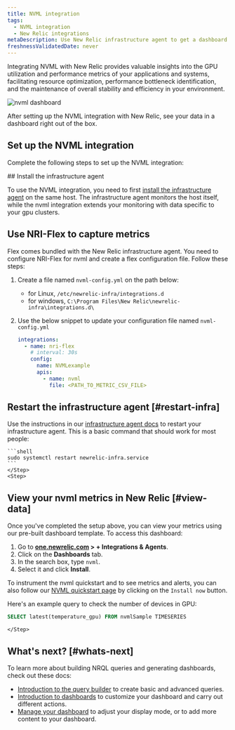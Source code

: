 ```yaml
---
title: NVML integration
tags:
  - NVML integration
  - New Relic integrations
metaDescription: Use New Relic infrastructure agent to get a dashboard with nvml metrics.
freshnessValidatedDate: never
---
```



Integrating NVML with New Relic provides valuable insights into the GPU utilization and performance metrics of your applications and systems, facilitating resource optimization, performance bottleneck identification, and the maintenance of overall stability and efficiency in your environment.

<img
    title="NVML dashboard"
    alt="nvml dashboard"
    src={infrastructureNVMLDashboard}
/>

<figcaption>
After setting up the NVML integration with New Relic, see your data in a dashboard right out of the box. 
</figcaption>

## Set up the NVML integration

Complete the following steps to set up the NVML integration:

<Steps>
    <Step>
## Install the infrastructure agent

To use the NVML integration, you need to first [install the infrastructure agent](/docs/infrastructure/install-infrastructure-agent/get-started/install-infrastructure-agent-new-relic/) on the same host. The infrastructure agent monitors the host itself, while the nvml integration extends your monitoring with data specific to your gpu clusters.
    </Step>
    <Step>
## Use NRI-Flex to capture metrics

Flex comes bundled with the New Relic infrastructure agent. You need to configure NRI-Flex for nvml and create a flex configuration file. Follow these steps:

1. Create a file named `nvml-config.yml` on the path below:
    * for Linux, `/etc/newrelic-infra/integrations.d`
    * for windows, `C:\Program Files\New Relic\newrelic-infra\integrations.d\`
2. Use the below snippet to update your configuration file named `nvml-config.yml`

    ```yml
    integrations:
      - name: nri-flex
        # interval: 30s
        config:
          name: NVMLexample
          apis:
            - name: nvml
              file: <PATH_TO_METRIC_CSV_FILE>
    ```
    </Step>
    <Step>
## Restart the infrastructure agent [#restart-infra]

Use the instructions in our [infrastructure agent docs](/docs/infrastructure/install-infrastructure-agent/manage-your-agent/start-stop-restart-infrastructure-agent/) to restart your infrastructure agent. This is a basic command that should work for most people:

    ```shell
    sudo systemctl restart newrelic-infra.service
    ```
    </Step>
    <Step>

## View your nvml metrics in New Relic [#view-data]

Once you've completed the setup above, you can view your metrics using our pre-built dashboard template. To access this dashboard:

1. Go to **[one.newrelic.com](https://one.newrelic.com/) > + Integrations & Agents**.
2. Click on the **Dashboards** tab.
3. In the search box, type `nvml`.
4. Select it and click **Install**.

To instrument the nvml quickstart and to see metrics and alerts, you can also follow our [NVML quickstart page](https://newrelic.com/instant-observability/nvml) by clicking on the `Install now` button.

Here's an example query to check the number of devices in GPU:

```sql
SELECT latest(temperature_gpu) FROM nvmlSample TIMESERIES 
```      
    </Step>
</Steps>

## What's next? [#whats-next]

To learn more about building NRQL queries and generating dashboards, check out these docs:

* [Introduction to the query builder](/docs/query-your-data/explore-query-data/query-builder/introduction-query-builder) to create basic and advanced queries.
* [Introduction to dashboards](/docs/query-your-data/explore-query-data/dashboards/introduction-dashboards) to customize your dashboard and carry out different actions.
* [Manage your dashboard](/docs/query-your-data/explore-query-data/dashboards/manage-your-dashboard) to adjust your <InlinePopover type="dashboards" /> display mode, or to add more content to your dashboard.
